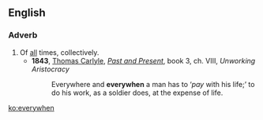 ==English==

===Adverb===
{{en-adv|-}}

# Of [[all]] times, collectively.
#* '''1843''', [[w:Thomas_Carlyle|Thomas Carlyle]], ''[[:w:Past and Present (book)|Past and Present]]'', book 3, ch. VIII, ''Unworking Aristocracy''
#*: Everywhere and '''everywhen''' a man has to ‘''pay'' with his life;’ to do his work, as a soldier does, at the expense of life.

[[ko:everywhen]]